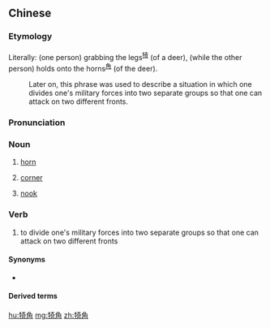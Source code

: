 ==Chinese==
{{zh-forms}}

===Etymology===
Literally: (one person) grabbing the legs<sup>[[犄]]</sup> (of a deer), (while the other person) holds onto the horns<sup>[[角]]</sup> (of the deer).
: Later on, this phrase was used to describe a situation in which one divides one's military forces into two separate groups so that one can attack on two different fronts.

===Pronunciation===
{{zh-pron
|m=jījiǎo,tl=y
|c=gei1 gok3
|cat=n,v
}}

===Noun===
{{zh-noun}}

# [[horn]] {{gloss|of an animal}}
# {{lb|zh|colloquial}} [[corner]] {{gloss|where two sides meet}}
# {{lb|zh|colloquial}} [[nook]]

===Verb===
{{zh-verb}}

# {{lb|zh|literary}} to divide one's military forces into two separate groups so that one can attack on two different fronts

====Synonyms====
* {{zh-l|掎角}}

====Derived terms====
{{zh-der|掎角之勢:jǐjiǎozhīshì|犄角之勢:jījiǎozhīshì|犄角旮旯}}

[[hu:犄角]]
[[mg:犄角]]
[[zh:犄角]]